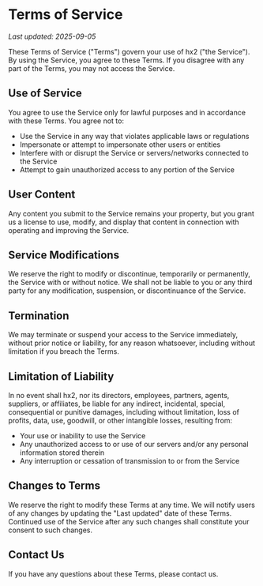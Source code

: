 # Terms of Service
*Last updated: 2025-09-05*

These Terms of Service ("Terms") govern your use of hx2 ("the Service"). By
using the Service, you agree to these Terms. If you disagree with any part of
the Terms, you may not access the Service.


## Use of Service

You agree to use the Service only for lawful purposes and in accordance with these Terms. You agree not to:

- Use the Service in any way that violates applicable laws or regulations
- Impersonate or attempt to impersonate other users or entities
- Interfere with or disrupt the Service or servers/networks connected to the Service
- Attempt to gain unauthorized access to any portion of the Service

## User Content

Any content you submit to the Service remains your property, but you grant us a
license to use, modify, and display that content in connection with operating
and improving the Service.

## Service Modifications

We reserve the right to modify or discontinue, temporarily or permanently, the
Service with or without notice. We shall not be liable to you or any third party
for any modification, suspension, or discontinuance of the Service.

## Termination

We may terminate or suspend your access to the Service immediately, without
prior notice or liability, for any reason whatsoever, including without
limitation if you breach the Terms.

## Limitation of Liability

In no event shall hx2, nor its directors, employees, partners, agents,
suppliers, or affiliates, be liable for any indirect, incidental, special,
consequential or punitive damages, including without limitation, loss of
profits, data, use, goodwill, or other intangible losses, resulting from:

- Your use or inability to use the Service
- Any unauthorized access to or use of our servers and/or any personal information stored therein
- Any interruption or cessation of transmission to or from the Service

## Changes to Terms

We reserve the right to modify these Terms at any time. We will notify users of
any changes by updating the "Last updated" date of these Terms. Continued use of
the Service after any such changes shall constitute your consent to such
changes.

## Contact Us

If you have any questions about these Terms, please contact us.
